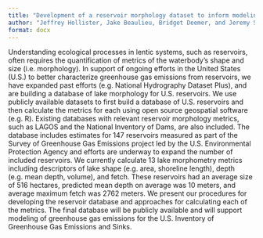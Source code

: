 ```yaml
---
title: "Development of a reservoir morphology dataset to inform modeling greenhouse gas emissions from U.S. reservoirs."
author: "Jeffrey Hollister, Jake Beaulieu, Bridget Deemer, and Jeremy Schroeder"
format: docx
---
```


Understanding ecological processes in lentic systems, such as reservoirs, often requires the quantification of metrics of the waterbody's shape and size (i.e. morphology).  In support of ongoing efforts in the United States (U.S.) to better characterize greenhouse gas emissions from reservoirs, we have expanded past efforts (e.g. National Hydrography Dataset Plus), and are building a database of lake morphology for U.S. reservoirs. We use publicly available datasets to first build a database of U.S. reservoirs and then calculate the metrics for each using open source geospatial software (e.g. R).  Existing databases with relevant reservoir morphology metrics, such as LAGOS and the National Inventory of Dams, are also included.  The database includes estimates for 147 reservoirs measured as part of the Survey of Greenhouse Gas Emissions project led by the U.S. Environmental Protection Agency and efforts are underway to expand the number of included reservoirs.   We currently calculate 13 lake morphometry metrics including descriptors of lake shape (e.g. area, shoreline length), depth (e.g. mean depth, volume), and fetch.  These reservoirs had an average size of 516 hectares, predicted mean depth on average was 10 meters, and average maximum fetch was 2762 meters.  We present our procedures for developing the reservoir database and approaches for calculating each of the metrics.  The final database will be publicly available and will  support modeling of greenhouse gas emissions for the U.S. Inventory of Greenhouse Gas Emissions and Sinks.       